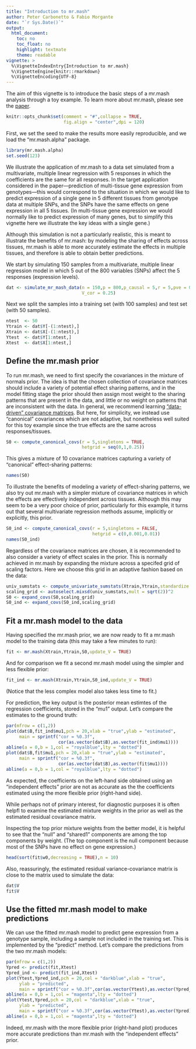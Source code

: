 ```yaml
---
title: "Introduction to mr.mash"
author: Peter Carbonetto & Fabio Morgante
date: "`r Sys.Date()`"
output:
  html_document:
    toc: no
    toc_float: no
    highlight: textmate
    theme: readable
vignette: >
  %\VignetteIndexEntry{Introduction to mr.mash}
  %\VignetteEngine{knitr::rmarkdown}
  %\VignetteEncoding{UTF-8}
---
```


The aim of this vignette is to introduce the basic steps of a
mr.mash analysis through a toy example. To learn more about
mr.mash, please see the [paper][mr-mash-biorxiv].

```r
knitr::opts_chunk$set(comment = "#",collapse = TRUE,
                      fig.align = "center",dpi = 120)
```

First, we set the seed to make the results more easily reproducible,
and we load the "mr.mash.alpha" package.

```r
library(mr.mash.alpha)
set.seed(123)
```

We illustrate the application of mr.mash to a data set simulated from
a multivariate, multiple linear regression with 5 responses in which
the coefficients are the same for all responses. In the target
application considered in the paper---prediction of multi-tissue gene
expression from genotypes---this would correspond to the situation in
which we would like to predict expression of a single gene in 5
different tissues from genotype data at multiple SNPs, and the SNPs
have the same effects on gene expression in all 5 tissues. (In
multi-tissue gene expression we would normally like to predict
expression of many genes, but to simplify this vignette here we
illustrate the key ideas with a single gene.)

Although this simulation is not a particularly realistic, this is
meant to illustrate the benefits of mr.mash: by modeling the sharing
of effects across tissues, mr.mash is able to more accurately estimate
the effects in multiple tissues, and therefore is able to obtain
better predictions.

We start by simulating 150 samples from a multivariate, multiple
linear regression model in which 5 out of the 800 variables (SNPs)
affect the 5 responses (expression levels).

```r
dat <- simulate_mr_mash_data(n = 150,p = 800,p_causal = 5,r = 5,pve = 0.5,
							 V_cor = 0.25)
```

Next we split the samples into a training set (with 100 samples) and
test set (with 50 samples).

```r
ntest  <- 50 
Ytrain <- dat$Y[-(1:ntest),]
Xtrain <- dat$X[-(1:ntest),]
Ytest  <- dat$Y[1:ntest,]
Xtest  <- dat$X[1:ntest,]
```

Define the mr.mash prior
------------------------

To run mr.mash, we need to first specify the covariances in the
mixture of normals prior. The idea is that the chosen collection of
covariance matrices should include a variety of potential effect
sharing patterns, and in the model fitting stage the prior should then
assign most weight to the sharing patterns that are present in the
data, and little or no weight on patterns that are inconsistent with
the data. In general, we recommend learning
["data-driven" covariance matrices][mashr-dd-vignette].  But here, for
simplicity, we instead use "canonical" covariances which are not
adaptive, but nonetheless well suited for this toy example since the
true effects are the same across responses/tissues.

```r
S0 <- compute_canonical_covs(r = 5,singletons = TRUE,
                             hetgrid = seq(0,1,0.25))
```

This gives a mixture of 10 covariance matrices capturing a variety of
"canonical" effect-sharing patterns:

```r
names(S0)
```

To illustrate the benefits of modeling a variety of effect-sharing
patterns, we also try out mr.mash with a simpler mixture of covariance
matrices in which the effects are effectively independent across
tissues. Although this may seem to be a very poor choice of prior,
particularly for this example, it turns out that several multivariate
regression methods assume, implicitly or explicitly, this prior.

```r
S0_ind <- compute_canonical_covs(r = 5,singletons = FALSE,
                                 hetgrid = c(0,0.001,0.01))
names(S0_ind)
```

Regardless of the covariance matrices are chosen, it is recommended to
also consider a variety of effect scales in the prior. This is
normally achieved in mr.mash by expanding the mixture across a
specifed grid of scaling factors. Here we choose this grid in an
adaptive fashion based on the data:

```r
univ_sumstats <- compute_univariate_sumstats(Xtrain,Ytrain,standardize = TRUE)
scaling_grid <- autoselect.mixsd(univ_sumstats,mult = sqrt(2))^2
S0 <- expand_covs(S0,scaling_grid)
S0_ind <- expand_covs(S0_ind,scaling_grid)
```

Fit a mr.mash model to the data
-------------------------------

Having specified the mr.mash prior, we are now ready to fit a mr.mash
model to the training data (this may take a few minutes to run):

```r
fit <- mr.mash(Xtrain,Ytrain,S0,update_V = TRUE)
```

And for comparison we fit a second mr.mash model using the simpler and
less flexible prior:

```r
fit_ind <- mr.mash(Xtrain,Ytrain,S0_ind,update_V = TRUE)
```

(Notice that the less complex model also takes less time to fit.)

For prediction, the key output is the posterior mean estimtes of the
regression coefficients, stored in the "mu1" output. Let's compare the
estimates to the ground truth:

```r
par(mfrow = c(1,2))
plot(dat$B,fit_ind$mu1,pch = 20,xlab = "true",ylab = "estimated",
     main = sprintf("cor = %0.3f",
	                cor(as.vector(dat$B),as.vector(fit_ind$mu1))))
abline(a = 0,b = 1,col = "royalblue",lty = "dotted")
plot(dat$B,fit$mu1,pch = 20,xlab = "true",ylab = "estimated",
     main = sprintf("cor = %0.3f",
	                cor(as.vector(dat$B),as.vector(fit$mu1))))
abline(a = 0,b = 1,col = "royalblue",lty = "dotted")
```

As expected, the coefficients on the left-hand side obtained using an
"independent effects" prior are not as accurate as the the
coefficients estimated using the more flexible prior (right-hand side).

While perhaps not of primary interest, for diagnostic purposes it is
often helpfl to examine the estimated mixture weights in the prior as
well as the estimated residual covariance matrix.

Inspecting the top prior mixture weights from the better model, it is
helpful to see that the "null" and "shared1" components are among the
top components by weight. (The top component is the null component
because most of the SNPs have no effect on gene expression.)

```r
head(sort(fit$w0,decreasing = TRUE),n = 10)
```

Also, reassuringly, the estimated residual variance-covariance matrix
is close to the matrix used to simulate the data:

```r
dat$V
fit$V
```

Use the fitted mr.mash model to make predictions
------------------------------------------------

We can use the fitted mr.mash model to predict gene expression from
a genotype sample, including a sample not included in the training
set. This is implemented by the "predict" method. Let's compare the
predictions from the two mr.mash models:

```r
par(mfrow = c(1,2))
Ypred <- predict(fit,Xtest)
Ypred_ind <- predict(fit_ind,Xtest)
plot(Ytest,Ypred_ind,pch = 20,col = "darkblue",xlab = "true",
     ylab = "predicted",
     main = sprintf("cor = %0.3f",cor(as.vector(Ytest),as.vector(Ypred_ind))))
abline(a = 0,b = 1,col = "magenta",lty = "dotted")
plot(Ytest,Ypred,pch = 20,col = "darkblue",xlab = "true",
     ylab = "predicted",
     main = sprintf("cor = %0.3f",cor(as.vector(Ytest),as.vector(Ypred))))
abline(a = 0,b = 1,col = "magenta",lty = "dotted")
```

Indeed, mr.mash with the more flexible prior (right-hand plot)
produces more accurate predictions than mr.mash with the "independent
effects" prior.

[mr-mash-biorxiv]: https://doi.org/10.1101/2022.11.22.517471 
[mashr-dd-vignette]: https://stephenslab.github.io/mashr/articles/intro_mash_dd.html
